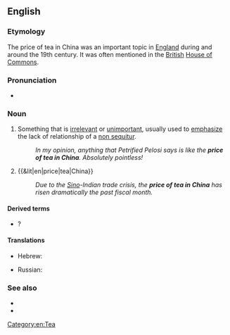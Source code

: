 ==English==

===Etymology===
The price of tea in China was an important topic in [[England]] during and around the 19th century. It was often mentioned in the [[British]] [[House of Commons]].

===Pronunciation===
* {{audio|en|En-au-price of tea in China.ogg|Audio (AU)}}

===Noun===
{{en-noun|?}}

# {{lb|en|idiomatic}} Something that is [[irrelevant]] or [[unimportant]], usually used to [[emphasize]] the lack of relationship of a [[non sequitur]].
#: ''In my opinion, anything that Petrified Pelosi says is like the '''price of tea in China'''. Absolutely pointless!''
# {{&lit|en|price|tea|China}}
#: ''Due to the [[Sino-|Sino]]-Indian trade crisis, the '''price of tea in China''' has risen dramatically the past fiscal month.''

====Derived terms====
* {{l|en|what does that have to do with the price of tea in China}}?

====Translations====
{{trans-top|irrelevant to the topic at hand}}
* Hebrew: {{t|he|מה עניין שמיטה אצל הר סיני|tr=má inyán sh'mitá étzel hár sináy}}
{{trans-mid}}
* Russian: {{t|ru|в огоро́де бузина́, а в Ки́еве дя́дька}} {{qualifier|elder grows in the vegetable garden but the uncle lives in Kiev}}
{{trans-bottom}}

===See also===
* {{l|en|all the tea in China}}
* {{l|en|price of eggs}}

[[Category:en:Tea]]